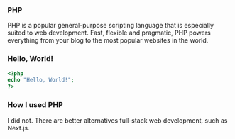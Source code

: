 
### PHP

PHP is a popular general-purpose scripting language that is especially suited to web development. Fast, flexible and
pragmatic, PHP powers everything from your blog to the most popular websites in the world.

### Hello, World!

```php
<?php
echo "Hello, World!";
?>
```

### How I used PHP

I did not. There are better alternatives full-stack web development, such as Next.js.

<SoloLearn id={id} />
